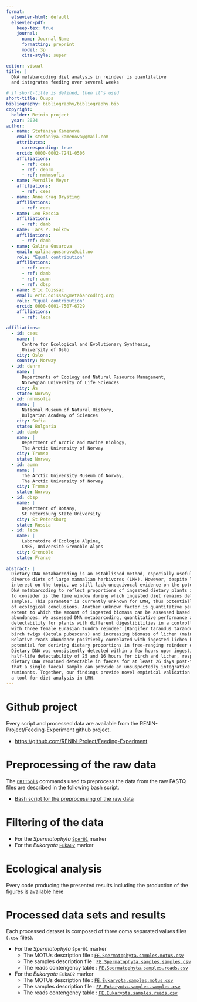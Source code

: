 ```yaml
---
format: 
  elsevier-html: default
  elsevier-pdf:
    keep-tex: true
    journal:
      name: Journal Name
      formatting: preprint
      model: 3p
      cite-style: super

editor: visual
title: |
  DNA metabarcoding diet analysis in reindeer is quantitative 
  and integrates feeding over several weeks

# if short-title is defined, then it's used
short-title: Ouups
bibliography: bibliography/bibliography.bib
copyright: 
  holder: Reinin project
  year: 2024
author:
  - name: Stefaniya Kamenova
    email: stefaniya.kamenova@gmail.com
    attributes:
      corresponding: true
    orcid: 0000-0002-7241-0506
    affiliations:
      - ref: cees
      - ref: denrm
      - ref: nmhmsofia
  - name: Pernille Meyer
    affiliations:
      - ref: cees
  - name: Anne Krag Brysting
    affiliations:
      - ref: cees
  - name: Leo Rescia
    affiliations:
      - ref: damb
  - name: Lars P. Folkow
    affiliations:
      - ref: damb
  - name: Galina Gusarova
    email: galina.gusarova@uit.no
    role: "Equal contribution"
    affiliations:
      - ref: cees
      - ref: damb
      - ref: aumn
      - ref: dbsp
  - name: Eric Coissac
    email: eric.coissac@metabarcoding.org
    role: "Equal contribution"
    orcid: 0000-0001-7507-6729
    affiliations:
      - ref: leca

affiliations:
  - id: cees
    name: |
      Centre for Ecological and Evolutionary Synthesis, 
      University of Oslo
    city: Oslo
    country: Norway
  - id: denrm
    name: |
      Departments of Ecology and Natural Resource Management, 
      Norwegian University of Life Sciences
    city: Ås
    state: Norway
  - id: nmhmsofia
    name: |
      National Museum of Natural History,
      Bulgarian Academy of Sciences
    city: Sofia
    state: Bulgaria
  - id: damb
    name: |
      Department of Arctic and Marine Biology, 
      The Arctic University of Norway
    city: Tromsø
    state: Norway
  - id: aumn
    name: |
      The Arctic University Museum of Norway, 
      The Arctic University of Norway
    city: Tromsø
    state: Norway
  - id: dbsp
    name: |
      Department of Botany, 
      St Petersburg State University
    city: St Petersburg
    state: Russia
  - id: leca
    name: |
      Laboratoire d'Ecologie Alpine, 
      CNRS, Université Grenoble Alpes
    city: Grenoble
    state: France
    
abstract: |
  Dietary DNA metabarcoding is an established method, especially useful for resolving the 
  diverse diets of large mammalian herbivores (LMH). However, despite longstanding research
  interest on the topic, we still lack unequivocal evidence on the potential of 
  DNA metabarcoding to reflect proportions of ingested dietary plants in LMH. One major aspect 
  to consider is the time window during which ingested diet remains detectable in faecal 
  samples. This parameter is currently unknown for LMH, thus potentially hindering the scope 
  of ecological conclusions. Another unknown factor is quantitative performance, i.e. the 
  extent to which the amount of ingested biomass can be assessed based on sequence reads 
  abundances. We assessed DNA metabarcoding, quantitative performance and DNA half-life 
  detectability for plants with different digestibilities in a controlled feeding experiment 
  with three female Eurasian tundra reindeer (Rangifer tarandus tarandus). Reindeer were fed 
  birch twigs (Betula pubescens) and increasing biomass of lichen (mainly Cladonia stellaris). 
  Relative reads abundance positively correlated with ingested lichen biomass, suggesting 
  potential for deriving dietary proportions in free-ranging reindeer on natural pasture.
  Dietary DNA was consistently detected within a few hours upon ingestion, with a mean 
  half-life detectability of 25 and 16 hours for birch and lichen, respectively. However, 
  dietary DNA remained detectable in faeces for at least 26 days post-feeding, indicating 
  that a single faecal sample can provide an unsuspectedly integrative estimate of diet in 
  ruminants. Together, our findings provide novel empirical validation of DNA metabarcoding as 
  a tool for diet analysis in LMH.
---
```


# Github project

Every script and processed data are available from the RENIN-Project/Feeding-Experiment github project.

-   <https://github.com/RENIN-Project/Feeding-Experiment>

# Preprocessing of the raw data

The [`OBITools`](http://metabarcoding.org/obitools) commands used to preprocess the data from the raw FASTQ files are described in the following bash script.

-   [Bash script for the preprocessing of the raw data](obitools_processing.sh)

# Filtering of the data

-   For the *Spermatophyta* [`Sper01`](SPER01_Filtering.html) marker
-   For the *Eukaryota* [`Euka02`](EUKA02_Filtering.html) marker

# Ecological analysis

Every code producing the presented results including the production of the figures is available [here](alpin_algeaes.html)

# Processed data sets and results

Each processed dataset is composed of three coma separated values files (`.csv` files).

-   For the *Spermatophyta* `Sper01` marker
    -   The MOTUs description file : [`FE.Spermatophyta.samples.motus.csv`](Data/Faeces/FE.Spermatophyta.samples.motus.csv)
    -   The samples description file : [`FE.Spermatophyta.samples.samples.csv`](Data/Faeces/FE.Spermatophyta.samples.samples.csv)
    -   The reads contengency table : [`FE.Spermatophyta.samples.reads.csv`](Data/Faeces/FE.Spermatophyta.samples.reads.csv)
-   For the *Eukaryota* `Euka02` marker
    -   The MOTUs description file : [`FE.Eukaryota.samples.motus.csv`](Data/Faeces/FE.Eukaryota.samples.motus.csv)
    -   The samples description file : [`FE.Eukaryota.samples.samples.csv`](Data/Faeces/FE.Eukaryota.samples.samples.csv)
    -   The reads contengency table : [`FE.Eukaryota.samples.reads.csv`](Data/Faeces/FE.Eukaryota.samples.reads.csv)
